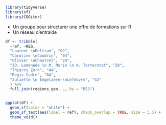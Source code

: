 ```r
library(tidyverse)
library(sf)
library(COGiter)
```


- Un groupe pour structurer une offre de formations sur R
- Un réseau d'entraide 

```r

df <- tribble(
  ~ref, ~REG,
  "Laurent \nBeltran", "02", 
  "Caroline \nCoudrin", "04",
  "Olivier \nChantrel", "24",
  "JD. Lomenede \n M. Morin \n N. Torterotot", "28",
  "Thierry Zorn", "44",
  "Regis Cadre", "84",
  "Juliette \n Engelaere-\nLefebvre", "52"
  ) %>% 
  full_join(regions_geo, ., by = "REG")


ggplot(df) +
  geom_sf(color = "white") + 
  geom_sf_text(aes(label = ref), check_overlap = TRUE, size = 3.5) +
  theme_void()

```
